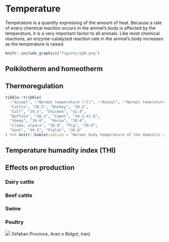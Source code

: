 # Temperature  
Temperature is a quantity expressing of the amount of heat. Because a rate of every chemical reaction occurs in the animal's body is affected by the temperature, it is a very important factor to all animals. Like most chemical reactions, an enzyme-catalyzed reaction rate in the animal's body increases as the temperature is raised. 

<!-- The molecular structure of enzyme is broken -->
<!-- However, as the high temperature breaks the structure of the enzyme,  -->
<!-- On the other hand, lower temperatures lead to slower chemical reactions.  -->
<!-- In the case of enzymatic reactions, this is complicated by the fact that many enzymes are adversely affected by high temperatures.  -->

```r

knitr::include_graphics("figures/q10.png")
```


## Poikilotherm and homeotherm


## Thermoregulation

```r
tibble::tribble(
  ~"Animal", ~"Normal temperature (°C)", ~"Animal", ~"Normal temerature (°C)",
  "Cattle", "38.5", "Donkey", "38.2",
  "Calf", "39.5", "Chicken", "42.0",
  "Buffalo", "38.2", "Camel", "34.5-41.0",
  "Sheep", "39.0",  "Horse", "38.0",
  "Llama, alpaca", "38.0", "Pig", "39.0",
  "Goat", "39.5", "Piglet", "39.8"
) %>% knitr::kable(caption = "Normal body temperature of the domestic animals; Body temperatures may be 1°C above or below these temperatures.", booktabs = TRUE)
```

## Temperature humadity index (THI)  

## Effects on production
### Dairy cattle
### Beef cattle
### Swine
### Poultry

![](figures/camels.jpeg)
(Isfahan Province, Aran o Bidgol, Iran)  

